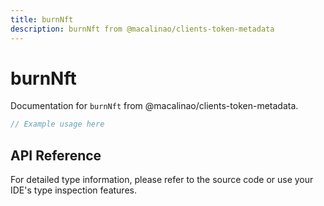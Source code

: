 ```yaml
---
title: burnNft
description: burnNft from @macalinao/clients-token-metadata
---
```


# burnNft

Documentation for `burnNft` from @macalinao/clients-token-metadata.

```typescript
// Example usage here
```

## API Reference

For detailed type information, please refer to the source code or use your IDE's type inspection features.
